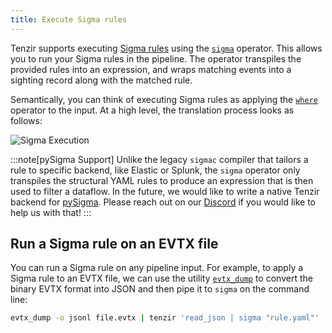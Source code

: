 ```yaml
---
title: Execute Sigma rules
---
```


Tenzir supports executing [Sigma rules](https://github.com/SigmaHQ/sigma) using
the [`sigma`](../../../../reference/operators/sigma) operator. This allows you to run
your Sigma rules in the pipeline. The operator transpiles the provided rules
into an expression, and wraps matching events into a sighting record along with
the matched rule.

Semantically, you can think of executing Sigma rules as applying the
[`where`](../../../../reference/operators/where) operator to the input. At a
high level, the translation process looks as follows:

![Sigma Execution](execute-sigma-rules.svg)

:::note[pySigma Support]
Unlike the legacy `sigmac` compiler that tailors a rule to specific backend,
like Elastic or Splunk, the `sigma` operator only transpiles the structural YAML
rules to produce an expression that is then used to filter a dataflow. In the
future, we would like to write a native Tenzir backend for
[pySigma](https://github.com/SigmaHQ/pySigma). Please reach out on our
[Discord](/discord) if you would like to help us with that!
:::

## Run a Sigma rule on an EVTX file

You can run a Sigma rule on any pipeline input. For example, to apply a Sigma
rule to an EVTX file, we can use the utility
[`evtx_dump`](https://github.com/omerbenamram/evtx) to convert the binary EVTX
format into JSON and then pipe it to `sigma` on the command line:

```bash
evtx_dump -o jsonl file.evtx | tenzir 'read_json | sigma "rule.yaml"'
```

